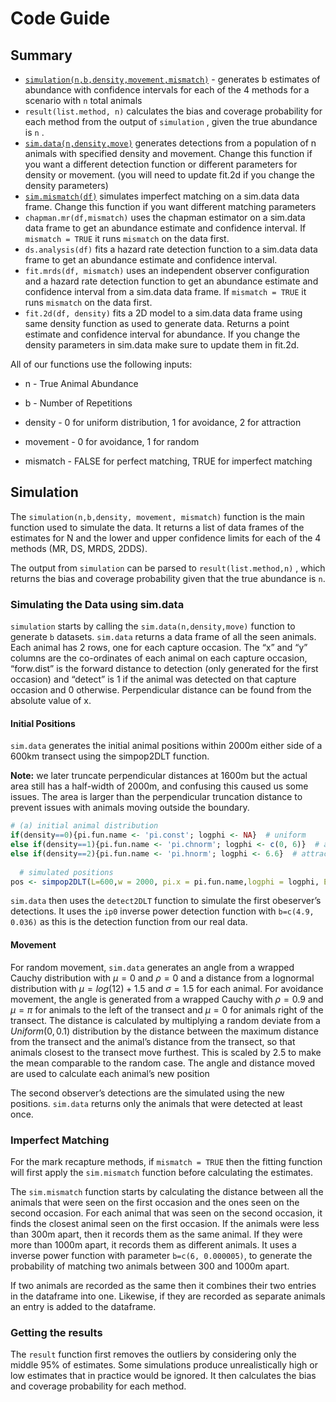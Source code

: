 # Code Guide

## Summary

-   [`simulation(n,b,density,movement,mismatch)`](#simulation) - generates b estimates of abundance with confidence intervals for each of the 4 methods for a scenario with `n` total animals
-   `result(list.method, n)` calculates the bias and coverage probability for each method from the output of `simulation` , given the true abundance is `n` .
-   [`sim.data(n,density,move)`](#sim.data) generates detections from a population of n animals with specified density and movement. Change this function if you want a different detection function or different parameters for density or movement. (you will need to update fit.2d if you change the density parameters)
-   [`sim.mismatch(df)`](#sim.mismatch) simulates imperfect matching on a sim.data data frame. Change this function if you want different matching parameters
-   `chapman.mr(df,mismatch)` uses the chapman estimator on a sim.data data frame to get an abundance estimate and confidence interval. If `mismatch = TRUE` it runs `mismatch` on the data first.
-   `ds.analysis(df)` fits a hazard rate detection function to a sim.data data frame to get an abundance estimate and confidence interval.
-   `fit.mrds(df, mismatch)` uses an independent observer configuration and a hazard rate detection function to get an abundance estimate and confidence interval from a sim.data data frame. If `mismatch = TRUE` it runs `mismatch` on the data first.
-   `fit.2d(df, density)` fits a 2D model to a sim.data data frame using same density function as used to generate data. Returns a point estimate and confidence interval for abundance. If you change the density parameters in sim.data make sure to update them in fit.2d.

All of our functions use the following inputs:

-   n - True Animal Abundance

-   b - Number of Repetitions

-   density - 0 for uniform distribution, 1 for avoidance, 2 for attraction

-   movement - 0 for avoidance, 1 for random

-   mismatch - FALSE for perfect matching, TRUE for imperfect matching

## Simulation {#simulation}

The `simulation(n,b,density, movement, mismatch)` function is the main function used to simulate the data. It returns a list of data frames of the estimates for N and the lower and upper confidence limits for each of the 4 methods (MR, DS, MRDS, 2DDS).

The output from `simulation` can be parsed to `result(list.method,n)` , which returns the bias and coverage probability given that the true abundance is `n`.

### Simulating the Data using sim.data {#sim.data}

`simulation` starts by calling the `sim.data(n,density,move)` function to generate `b` datasets. `sim.data` returns a data frame of all the seen animals. Each animal has 2 rows, one for each capture occasion. The "x" and "y" columns are the co-ordinates of each animal on each capture occasion, "forw.dist" is the forward distance to detection (only generated for the first occasion) and "detect" is 1 if the animal was detected on that capture occasion and 0 otherwise. Perpendicular distance can be found from the absolute value of x.

#### Initial Positions

`sim.data` generates the initial animal positions within 2000m either side of a 600km transect using the simpop2DLT function.

**Note:** we later truncate perpendicular distances at 1600m but the actual area still has a half-width of 2000m, and confusing this caused us some issues. The area is larger than the perpendicular truncation distance to prevent issues with animals moving outside the boundary.

```r
# (a) initial animal distribution
if(density==0){pi.fun.name <- 'pi.const'; logphi <- NA}  # uniform
else if(density==1){pi.fun.name <- 'pi.chnorm'; logphi <- c(0, 6)}  # avoid
else if(density==2){pi.fun.name <- 'pi.hnorm'; logphi <- 6.6}  # attracted
  
  # simulated positions
pos <- simpop2DLT(L=600,w = 2000, pi.x = pi.fun.name,logphi = logphi, En = n, fixed.n = T)

```

`sim.data` then uses the `detect2DLT` function to simulate the first obeserver's detections. It uses the `ip0` inverse power detection function with `b=c(4.9, 0.036)` as this is the detection function from our real data.

#### Movement

For random movement, `sim.data` generates an angle from a wrapped Cauchy distribution with $\mu = 0$ and $\rho = 0$ and a distance from a lognormal distribution with $\mu = log(12) + 1.5$ and $\sigma = 1.5$ for each animal. For avoidance movement, the angle is generated from a wrapped Cauchy with $\rho = 0.9$ and $\mu = \pi$ for animals to the left of the transect and $\mu = 0$ for animals right of the transect. The distance is calculated by multiplying a random deviate from a $Uniform(0,0.1)$ distribution by the distance between the maximum distance from the transect and the animal's distance from the transect, so that animals closest to the transect move furthest. This is scaled by 2.5 to make the mean comparable to the random case. The angle and distance moved are used to calculate each animal's new position

The second observer's detections are the simulated using the new positions. `sim.data` returns only the animals that were detected at least once.

### Imperfect Matching {#sim.mismatch}

For the mark recapture methods, if `mismatch = TRUE` then the fitting function will first apply the `sim.mismatch` function before calculating the estimates.

The `sim.mismatch` function starts by calculating the distance between all the animals that were seen on the first occasion and the ones seen on the second occasion. For each animal that was seen on the second occasion, it finds the closest animal seen on the first occasion. If the animals were less than 300m apart, then it records them as the same animal. If they were more than 1000m apart, it records them as different animals. It uses a inverse power function with parameter `b=c(6, 0.000005)`, to generate the probability of matching two animals between 300 and 1000m apart.

If two animals are recorded as the same then it combines their two entries in the dataframe into one. Likewise, if they are recorded as separate animals an entry is added to the dataframe.

### Getting the results {#result}

The `result` function first removes the outliers by considering only the middle 95% of estimates. Some simulations produce unrealistically high or low estimates that in practice would be ignored. It then calculates the bias and coverage probability for each method. 
